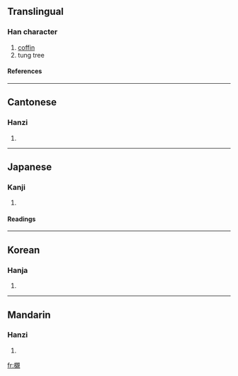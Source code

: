 {{see|榇}}

==Translingual==
===Han character===
{{Han char|rn=75|rad=木|as=16|sn=20|four=4691<sub>0</sub>|canj=木卜木山 (DYDU)}}
# [[coffin]]
# tung tree
====References====
{{Han ref|kx=0561.210|dkj=15851|dj=0950.120|hdz=21317.120|uh=6AEC|ud=27372|bh=C468|bd=50280}}

----
==Cantonese==
===Hanzi===
{{yue-hanzi|jyut=|y=chan3}}
# {{defn|Cantonese}}

----
==Japanese==
===Kanji===
{{ja-kanji|grade=|rs=木16}}
# {{defn|Japanese}} 
====Readings====
{{ja-readings|on=[[しん]] (shin), [[かん]] (kan)|kun=[[ひつぎ]] (hitsugi)}}

----
==Korean==
===Hanja===
{{ko-hanja|hangeul=친|eumhun=|rv=chin|mr=ch'in|y=chin}}
# {{defn|Korean}}

----
==Mandarin==
===Hanzi===
{{cmn-hanzi|sim=榇|pin=[[chèn]] ([[chen4]])|wg=ch'en<sup>4</sup>}}
# {{defn|Mandarin}}

[[fr:櫬]]